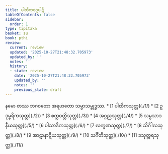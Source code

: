 ```yaml
---
title: ပါထိကဝဂ္ဂပါဠိ
tableOfContents: false
sidebar:
  order: 1
type: tipitaka
basket: su
book: pthi
review:
  current: review
  updated: '2025-10-27T21:48:32.705973'
  updated_by: ''
  notes: ''
  history:
  - state: review
    date: '2025-10-27T21:48:32.705973'
    updated_by: ''
    notes: ''
    previous_state: draft
---
```


<ReviewStatus review={frontmatter.review} showDetails={true} />

<HypothesisAnnotation frontmatter={frontmatter} />

<Paragraph number="1" type="center" book="pthi">
နမော တဿ ဘဂဝတော အရဟတော သမ္မာသမ္ဗုဒ္ဓဿ.

</Paragraph>

<TableOfContents book="pthi">
* [1 ပါထိကသုတ္တ](./1/)
* [2 ဥဒုမ္ဗရိကသုတ္တ](./2/)
* [3 စက္ကဝတ္တိသုတ္တ](./3/)
* [4 အဂ္ဂညသုတ္တ](./4/)
* [5 သမ္ပသာဒနီယသုတ္တ](./5/)
* [6 ပါသာဒိကသုတ္တ](./6/)
* [7 လက္ခဏသုတ္တ](./7/)
* [8 သိင်္ဂါလသုတ္တ](./8/)
* [9 အာဋာနာဋိယသုတ္တ](./9/)
* [10 သင်္ဂီတိသုတ္တ](./10/)
* [11 ဒသုတ္တရသုတ္တ](./11/)
</TableOfContents>